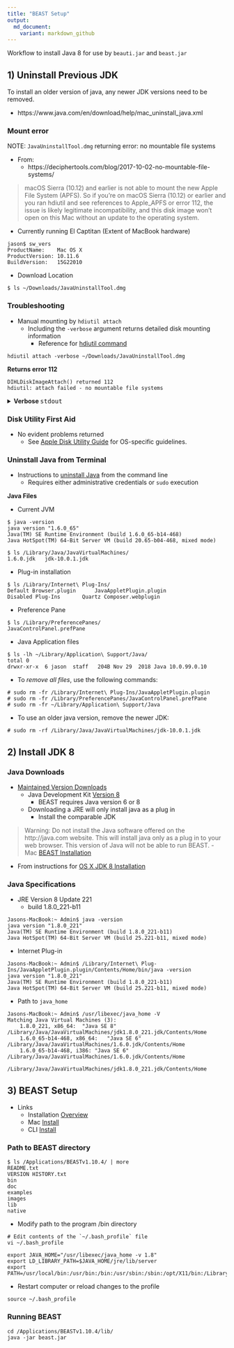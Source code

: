 ```yaml
---
title: "BEAST Setup"
output:
  md_document:
    variant: markdown_github
---
```


Workflow to install Java 8 for use by `beauti.jar` and `beast.jar`

## 1) Uninstall Previous JDK

To install an older version of java, any newer JDK versions need to be removed.

- https://www.java.com/en/download/help/mac_uninstall_java.xml

### Mount error

NOTE: `JavaUninstallTool.dmg` returning error: no mountable file systems

- From: 
    - https://deciphertools.com/blog/2017-10-02-no-mountable-file-systems/

> macOS Sierra (10.12) and earlier is not able to mount the new Apple File System (APFS). So if you're on macOS Sierra (10.12) or earlier and you ran hdiutil and see references to Apple_APFS or error 112, the issue is likely legitimate incompatibility, and this disk image won't open on this Mac without an update to the operating system.

- Currently running El Captitan (Extent of MacBook hardware)

```
jason$ sw_vers
ProductName:	Mac OS X
ProductVersion:	10.11.6
BuildVersion:	15G22010
```

- Download Location

```
$ ls ~/Downloads/JavaUninstallTool.dmg 
```

### Troubleshooting

- Manual mounting by `hdiutil attach`
    - Including the `-verbose` argument returns detailed disk mounting information
        - Reference for [hdiutil command](https://superuser.com/questions/19426/im-unable-to-mount-a-dmg-getting-a-no-mountable-filesystems-error)

```
hdiutil attach -verbose ~/Downloads/JavaUninstallTool.dmg 
```

**Returns error 112**

```
DIHLDiskImageAttach() returned 112
hdiutil: attach failed - no mountable file systems
```

<details><summary><b>Verbose </b><tt>stdout</tt></summary>
<p>

```
$ hdiutil attach -verbose ~/Downloads/JavaUninstallTool.dmg 
Initializing…
DIBackingStoreInstantiatorProbe: interface  0, score      100, CBSDBackingStore
DIBackingStoreInstantiatorProbe: interface  1, score    -1000, CBundleBackingStore
DIBackingStoreInstantiatorProbe: interface  2, score    -1000, CRAMBackingStore
DIBackingStoreInstantiatorProbe: interface  3, score      100, CCarbonBackingStore
DIBackingStoreInstantiatorProbe: interface  4, score    -1000, CDevBackingStore
DIBackingStoreInstantiatorProbe: interface  5, score    -1000, CCURLBackingStore
DIBackingStoreInstantiatorProbe: interface  6, score    -1000, CVectoredBackingStore
DIBackingStoreInstantiatorProbe: interface  0, score      100, CBSDBackingStore
DIBackingStoreInstantiatorProbe: interface  1, score    -1000, CBundleBackingStore
DIBackingStoreInstantiatorProbe: interface  2, score    -1000, CRAMBackingStore
DIBackingStoreInstantiatorProbe: interface  3, score      100, CCarbonBackingStore
DIBackingStoreInstantiatorProbe: interface  4, score    -1000, CDevBackingStore
DIBackingStoreInstantiatorProbe: interface  5, score    -1000, CCURLBackingStore
DIBackingStoreInstantiatorProbe: interface  6, score    -1000, CVectoredBackingStore
DIFileEncodingInstantiatorProbe: interface  0, score    -1000, CMacBinaryEncoding
DIFileEncodingInstantiatorProbe: interface  1, score    -1000, CAppleSingleEncoding
DIFileEncodingInstantiatorProbe: interface  2, score    -1000, CEncryptedEncoding
DIFileEncodingInstantiatorProbe: interface  0, score      900, CUDIFEncoding
DIFileEncodingNewWithBackingStore: CUDIFEncoding
DIFileEncodingNewWithBackingStore: instantiator returned 0
DIFileEncodingInstantiatorProbe: interface  0, score    -1000, CSegmentedNDIFEncoding
DIFileEncodingInstantiatorProbe: interface  1, score    -1000, CSegmentedUDIFEncoding
DIFileEncodingInstantiatorProbe: interface  2, score    -1000, CSegmentedUDIFRawEncoding
DIDiskImageInstantiatorProbe: interface  0, score     1000, CUDIFDiskImage
DIDiskImageInstantiatorProbe: interface  1, score        0, CSparseBundleDiskImage
DIDiskImageInstantiatorProbe: interface  2, score        0, CSparseDiskImage
CRawDiskImage: data fork length 0x0000000000096BC6 (617414) not a multiple of 512.
DIDiskImageInstantiatorProbe: interface  3, score     -100, CRawDiskImage
DIDiskImageInstantiatorProbe: interface  4, score        0, CDARTDiskImage
DIDiskImageInstantiatorProbe: interface  5, score        0, CDiskCopy42DiskImage
DIDiskImageInstantiatorProbe: interface  6, score    -1000, CNDIFDiskImage
DIDiskImageInstantiatorProbe: interface  8, score     -100, CShadowedDiskImage
DIDiskImageInstantiatorProbe: interface  9, score    -1000, CCFPlugInDiskImage
DIDiskImageInstantiatorProbe: interface 10, score     -100, CWrappedDiskImage
DIDiskImageNewWithBackingStore: CUDIFDiskImage
DIDiskImageNewWithBackingStore: instantiator returned 0
Verifying…
Verification completed…
Error 0 (Undefined error: 0).
expected   CRC32 $54757AD0
Attaching…
DI_kextWaitQuiet: about to call IOServiceWaitQuiet...
DI_kextWaitQuiet: IOServiceWaitQuiet took 0.000007 seconds
2019-09-08 15:00:17.091 diskimages-helper[637:16272] DIHelperHDID serveImage: attaching drive
{
    autodiskmount = 1;
    "hdiagent-drive-identifier" = "4AE9F948-E95F-407C-A449-30278D73B0F6";
    "unmount-timeout" = 0;
}
2019-09-08 15:00:17.094 diskimages-helper[637:16272] DIHelperHDID serveImage: connecting to myDrive 0x4F0B
2019-09-08 15:00:17.096 diskimages-helper[637:16272] DIHelperHDID serveImage: register _readBuffer 0x10d97e000
2019-09-08 15:00:17.096 diskimages-helper[637:16272] DIHelperHDID serveImage: activating drive port 19723
2019-09-08 15:00:17.097 diskimages-helper[637:16272] DIHelperHDID serveImage: set cache enabled=TRUE returned SUCCESS.
2019-09-08 15:00:17.097 diskimages-helper[637:16272] DIHelperHDID serveImage: set on IO thread=TRUE returned SUCCESS.
2019-09-08 15:00:17.100 diskimages-helper[637:16272] -processKernelRequest: will sleep received
Volume check completed…
Mounting…
2019-09-08 15:00:17.166 diskimages-helper[637:16264] -remountReturningDictionary: detaching because no mountable filesystems.
DI_kextDriveDisconnect: could not disconnect from IOHDIXHDDrive object - 268435459
diskimages-helper: DI_kextDriveDisconnect returned 268435459 ((ipc/send) invalid destination port).
Attaching…
Error 112 (no mountable file systems).
Finishing…
2019-09-08 15:00:18.218 diskimages-helper[637:16258] *** -[NSMachPort handlePortMessage:]: dropping incoming DO message because the connection is invalid
DIHLDiskImageAttach() returned 112
hdiutil: attach failed - no mountable file systems
```

</p>
</details>

### Disk Utility First Aid

- No evident problems returned
    -  See [Apple Disk Utility Guide](https://support.apple.com/guide/disk-utility/repair-a-disk-dskutl1040/mac) for OS-specific guidelines.

### Uninstall Java from Terminal

- Instructions to [uninstall Java](https://www.java.com/en/download/help/mac_uninstall_java.xml) from the command line
    - Requires either administrative credentials or `sudo` execution
    
**Java Files**

- Current JVM

```
$ java -version
java version "1.6.0_65"
Java(TM) SE Runtime Environment (build 1.6.0_65-b14-468)
Java HotSpot(TM) 64-Bit Server VM (build 20.65-b04-468, mixed mode)

$ ls /Library/Java/JavaVirtualMachines/
1.6.0.jdk	jdk-10.0.1.jdk
```

- Plug-in installation

```
$ ls /Library/Internet\ Plug-Ins/
Default Browser.plugin		JavaAppletPlugin.plugin
Disabled Plug-Ins		Quartz Composer.webplugin
```

- Preference Pane

```
$ ls /Library/PreferencePanes/    
JavaControlPanel.prefPane
```

- Java Application files

```
$ ls -lh ~/Library/Application\ Support/Java/
total 0
drwxr-xr-x  6 jason  staff   204B Nov 29  2018 Java 10.0.99.0.10
```

- To *remove all files*, use the following commands:

```
# sudo rm -fr /Library/Internet\ Plug-Ins/JavaAppletPlugin.plugin 
# sudo rm -fr /Library/PreferencePanes/JavaControlPanel.prefPane
# sudo rm -fr ~/Library/Application\ Support/Java
```

- To use an older java version, remove the newer JDK:

```
# sudo rm -rf /Library/Java/JavaVirtualMachines/jdk-10.0.1.jdk
```

## 2) Install JDK 8

### Java Downloads

- [Maintained Version Downloads](https://www.oracle.com/java/technologies/javase-jsp-downloads.html)
    - Java Development Kit [Version 8](https://www.oracle.com/java/technologies/jdk8-downloads.html)
        - BEAST requires Java version 6 or 8
    - Downloading a JRE will only install java as a plug in
        - Install the comparable JDK

> Warning: Do not install the Java software offered on the http://java.com website. This will install java only as a plug in to your web browser. This version of Java will not be able to run BEAST.
  - Mac [BEAST Installation](https://beast.community/install_on_mac)

- From instructions for [OS X JDK 8 Installation](https://docs.oracle.com/javase/8/docs/technotes/guides/install/mac_jdk.html)

### Java Specifications

- JRE Version 8 Update 221
	- build 1.8.0_221-b11
	
```
Jasons-MacBook:~ Admin$ java -version
java version "1.8.0_221"
Java(TM) SE Runtime Environment (build 1.8.0_221-b11)
Java HotSpot(TM) 64-Bit Server VM (build 25.221-b11, mixed mode)
```

- Internet Plug-in

```
Jasons-MacBook:~ Admin$ /Library/Internet\ Plug-Ins/JavaAppletPlugin.plugin/Contents/Home/bin/java -version
java version "1.8.0_221"
Java(TM) SE Runtime Environment (build 1.8.0_221-b11)
Java HotSpot(TM) 64-Bit Server VM (build 25.221-b11, mixed mode)
```

- Path to `java_home`

```
Jasons-MacBook:~ Admin$ /usr/libexec/java_home -V
Matching Java Virtual Machines (3):
    1.8.0_221, x86_64:	"Java SE 8"	/Library/Java/JavaVirtualMachines/jdk1.8.0_221.jdk/Contents/Home
    1.6.0_65-b14-468, x86_64:	"Java SE 6"	/Library/Java/JavaVirtualMachines/1.6.0.jdk/Contents/Home
    1.6.0_65-b14-468, i386:	"Java SE 6"	/Library/Java/JavaVirtualMachines/1.6.0.jdk/Contents/Home

/Library/Java/JavaVirtualMachines/jdk1.8.0_221.jdk/Contents/Home
```

## 3) BEAST Setup

- Links
	- Installation [Overview](https://beast.community/installing)
	- Mac [Install](https://beast.community/install_on_mac)
	- CLI [Install](https://beast.community/install_on_unix#homebrew-package-manager-for-mac-os-x)

### Path to BEAST directory

```
$ ls /Applications/BEASTv1.10.4/ | more
README.txt
VERSION HISTORY.txt
bin
doc
examples
images
lib
native
```

- Modify path to the program /bin directory
	
```
# Edit contents of the `~/.bash_profile` file
vi ~/.bash_profile
```

```
export JAVA_HOME="/usr/libexec/java_home -v 1.8"
export LD_LIBRARY_PATH=$JAVA_HOME/jre/lib/server
export PATH=/usr/local/bin:/usr/bin:/bin:/usr/sbin:/sbin:/opt/X11/bin:/Library/TeX/texbin:/Applications/BEASTv1.10.4/
```

- Restart computer or reload changes to the profile

```
source ~/.bash_profile
```

### Running BEAST

```
cd /Applications/BEASTv1.10.4/lib/
java -jar beast.jar 

```

